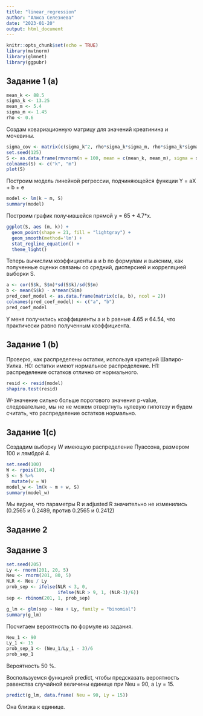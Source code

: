 ```yaml
---
title: "linear_regression"
author: "Алиса Селезнева"
date: "2023-01-20"
output: html_document
---
```


```r
knitr::opts_chunk$set(echo = TRUE)
library(mvtnorm)
library(glmnet)
library(ggpubr)
```


## Задание 1 (a)


```r
mean_k <- 88.5
sigma_k <- 13.25
mean_m <- 5.4
sigma_m <- 1.45
rho <- 0.6
```


Создам ковариационную матрицу для значений креатинина и мочевины. 

```r
sigma_cov <- matrix(c(sigma_k^2, rho*sigma_k*sigma_m, rho*sigma_k*sigma_m, sigma_m^2), 2, 2)
set.seed(125)
S <- as.data.frame(rmvnorm(n = 100, mean = c(mean_k, mean_m), sigma = sigma_cov))
colnames(S) <- c("k", "m")
plot(S)
```


Построим модель линейной регрессии, подчиняющейся функции Y = aX + b + e 


```r
model <- lm(k ~ m, S)
summary(model)
```
Построим график получившейся прямой y = 65 + 4.7*x.
```r
ggplot(S, aes (m, k)) +
  geom_point(shape = 21, fill = "lightgray") +
  geom_smooth(method='lm') +
  stat_regline_equation() +
  theme_light()
```


Теперь вычислим коэффициенты a и b по формулам и выясним, как полученные оценки связаны  со средний, дисперсией и корреляцией выборки S.


```r
a <- cor(S$k, S$m)*sd(S$k)/sd(S$m)
b <- mean(S$k) - a*mean(S$m)
pred_coef_model <- as.data.frame(matrix(c(a, b), ncol = 2))
colnames(pred_coef_model) <- c("a", "b")
pred_coef_model
```

У меня получились коэффициенты a и b равные  4.65 и 64.54, что практически равно полученным коэффициента.


## Задание 1 (b)

Проверю, как распределены остатки, используя критерий Шапиро-Уилка.
H0: остатки имеют нормальное распределение.
H1: распределение остатков отлично от нормального.

```r
resid <- resid(model)
shapiro.test(resid)
```

W-значение сильно больше порогового значения p-value, следовательно, мы не не можем отвергнуть нулевую гипотезу и будем считать, что распределение остатков нормально.


## Задание 1(с)

Создадим выборку W имеющую распределение Пуассона, размером 100 и лямбдой 4.

```r
set.seed(100)
W <- rpois(100, 4)
S <- S %>%
  mutate(w = W)
model_w <- lm(k ~ m + w, S)
summary(model_w)
```

Мы видим, что параметры R и adjusted R значительно не изменились (0.2565 и 0.2489, против 0.2565 и 0.2412) 

## Задание 2


## Задание 3

```r
set.seed(205)
Ly <- rnorm(201, 20, 5)
Neu <- rnorm(201, 80, 5)
NLR <- Neu / Ly
prob_sep <- ifelse(NLR < 3, 0,
                   ifelse(NLR > 9, 1, (NLR-3)/6))
sep <- rbinom(201, 1, prob_sep)
```

```r
g_lm <- glm(sep ~ Neu + Ly, family = "binomial")
summary(g_lm)
```
Посчитаем вероятность по формуле из задания.
```r
Neu_1 <- 90
Ly_1 <- 15
prob_sep_1 <- (Neu_1/Ly_1 - 3)/6
prob_sep_1
```
Вероятность 50 %.

Воспользуемся функцией predict, чтобы предсказать вероятность равенства случайной величины единице при Neu = 90, а Ly = 15.
```r
predict(g_lm, data.frame( Neu = 90, Ly = 15))
```
Она близка к единице.
